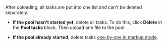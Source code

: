 <Cut title="I uploaded two files to the training pool. How do I delete one of them?">

After uploading, all tasks are put into one list and can't be deleted separately.

- **If the pool hasn't started yet**, delete all tasks. To do this, click **Delete** in the **Pool tasks** block. Then upload one file to the pool.

- **If the pool already started**, delete tasks [one-by-one in markup mode](https://toloka.ai/en/docs/guide/concepts/task_markup#delete-task).

</Cut>